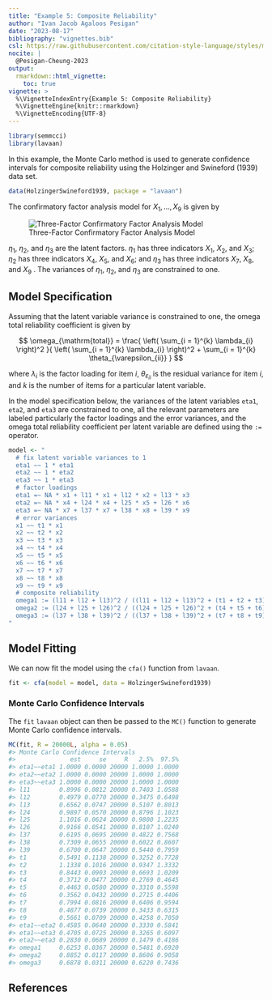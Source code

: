 ```yaml
---
title: "Example 5: Composite Reliability"
author: "Ivan Jacob Agaloos Pesigan"
date: "2023-08-17"
bibliography: "vignettes.bib"
csl: https://raw.githubusercontent.com/citation-style-language/styles/master/apa.csl
nocite: |
  @Pesigan-Cheung-2023
output:
  rmarkdown::html_vignette:
    toc: true
vignette: >
  %\VignetteIndexEntry{Example 5: Composite Reliability}
  %\VignetteEngine{knitr::rmarkdown}
  %\VignetteEncoding{UTF-8}
---
```


<!-- vignettes/example-5-composite-reliability.Rmd is generated from .setup/vignettes/example-5-composite-reliability.Rmd.orig. Please edit that file -->






```r
library(semmcci)
library(lavaan)
```

In this example,
the Monte Carlo method is used to generate confidence intervals
for composite reliability
using the Holzinger and Swineford (1939) data set.


```r
data(HolzingerSwineford1939, package = "lavaan")
```

\noindent The confirmatory factor analysis model for $X_{1}, \dots, X_{9}$
is given by

![Three-Factor Confirmatory Factor Analysis Model](https://raw.githubusercontent.com/jeksterslab/semmcci/main/.setup/latex/figures/png/cfa.png)

\noindent $\eta_{1}$, $\eta_{2}$, and $\eta_{3}$ are the latent factors.
$\eta_{1}$ has three indicators $X_{1}$, $X_{2}$, and $X_{3}$;
$\eta_{2}$ has three indicators $X_{4}$, $X_{5}$, and $X_{6}$; and
$\eta_{3}$ has three indicators $X_{7}$, $X_{8}$, and $X_{9}$ .
The variances of $\eta_{1}$, $\eta_{2}$, and $\eta_{3}$ are constrained to one.

## Model Specification

Assuming that the latent variable variance is constrained to one,
the omega total reliability coefficient is given by

$$
  \omega_{\mathrm{total}}
  =
  \frac{
  \left(
  \sum_{i = 1}^{k}
  \lambda_{i}
  \right)^2
  }{
  \left(
  \sum_{i = 1}^{k}
  \lambda_{i}
  \right)^2
  +
  \sum_{i = 1}^{k}
  \theta_{\varepsilon_{ii}}
  }
$$

\noindent where $\lambda_{i}$ is the factor loading for item $i$,
$\theta_{\varepsilon_{ii}}$ is the residual variance for item $i$,
and $k$ is the number of items for a particular latent variable.

In the model specification below,
the variances of the latent variables `eta1`, `eta2`, and `eta3` are constrained to one,
all the relevant parameters are labeled particularly the factor loadings and the error variances,
and the omega total reliability coefficient per latent variable are defined
using the `:=` operator.


```r
model <- "
  # fix latent variable variances to 1
  eta1 ~~ 1 * eta1
  eta2 ~~ 1 * eta2
  eta3 ~~ 1 * eta3
  # factor loadings
  eta1 =~ NA * x1 + l11 * x1 + l12 * x2 + l13 * x3
  eta2 =~ NA * x4 + l24 * x4 + l25 * x5 + l26 * x6
  eta3 =~ NA * x7 + l37 * x7 + l38 * x8 + l39 * x9
  # error variances
  x1 ~~ t1 * x1
  x2 ~~ t2 * x2
  x3 ~~ t3 * x3
  x4 ~~ t4 * x4
  x5 ~~ t5 * x5
  x6 ~~ t6 * x6
  x7 ~~ t7 * x7
  x8 ~~ t8 * x8
  x9 ~~ t9 * x9
  # composite reliability
  omega1 := (l11 + l12 + l13)^2 / ((l11 + l12 + l13)^2 + (t1 + t2 + t3))
  omega2 := (l24 + l25 + l26)^2 / ((l24 + l25 + l26)^2 + (t4 + t5 + t6))
  omega3 := (l37 + l38 + l39)^2 / ((l37 + l38 + l39)^2 + (t7 + t8 + t9))
"
```

## Model Fitting

We can now fit the model using the `cfa()` function from `lavaan`.


```r
fit <- cfa(model = model, data = HolzingerSwineford1939)
```

### Monte Carlo Confidence Intervals

The `fit` `lavaan` object can then be passed to the `MC()` function
to generate Monte Carlo confidence intervals.


```r
MC(fit, R = 20000L, alpha = 0.05)
#> Monte Carlo Confidence Intervals
#>               est     se     R   2.5%  97.5%
#> eta1~~eta1 1.0000 0.0000 20000 1.0000 1.0000
#> eta2~~eta2 1.0000 0.0000 20000 1.0000 1.0000
#> eta3~~eta3 1.0000 0.0000 20000 1.0000 1.0000
#> l11        0.8996 0.0812 20000 0.7403 1.0588
#> l12        0.4979 0.0770 20000 0.3475 0.6498
#> l13        0.6562 0.0747 20000 0.5107 0.8013
#> l24        0.9897 0.0570 20000 0.8796 1.1023
#> l25        1.1016 0.0624 20000 0.9800 1.2235
#> l26        0.9166 0.0541 20000 0.8107 1.0240
#> l37        0.6195 0.0695 20000 0.4822 0.7568
#> l38        0.7309 0.0655 20000 0.6022 0.8607
#> l39        0.6700 0.0647 20000 0.5440 0.7959
#> t1         0.5491 0.1138 20000 0.3252 0.7728
#> t2         1.1338 0.1016 20000 0.9347 1.3332
#> t3         0.8443 0.0903 20000 0.6693 1.0209
#> t4         0.3712 0.0477 20000 0.2769 0.4645
#> t5         0.4463 0.0580 20000 0.3310 0.5598
#> t6         0.3562 0.0432 20000 0.2715 0.4406
#> t7         0.7994 0.0816 20000 0.6406 0.9594
#> t8         0.4877 0.0739 20000 0.3433 0.6315
#> t9         0.5661 0.0709 20000 0.4258 0.7050
#> eta1~~eta2 0.4585 0.0640 20000 0.3330 0.5841
#> eta1~~eta3 0.4705 0.0725 20000 0.3265 0.6097
#> eta2~~eta3 0.2830 0.0689 20000 0.1479 0.4186
#> omega1     0.6253 0.0367 20000 0.5481 0.6920
#> omega2     0.8852 0.0117 20000 0.8606 0.9058
#> omega3     0.6878 0.0311 20000 0.6220 0.7436
```

## References
